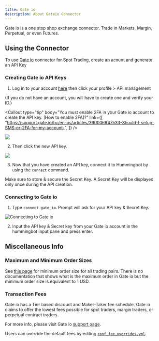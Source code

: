 ```yaml
---
title: Gate io
description: About Gateio Connector
---
```




Gate io is a one stop shop exchange connector. Trade in Markets, Margin, Perpetual, or even Futures.

## Using the Connector

To use [Gate io](https://www.gate.io/ref/4566709) connector for Spot Trading, create an acount and generate an API Key

### Creating Gate io API Keys

1. Log in to your account [here](https://www.gate.io/login) then click your profile > API management

(If you do not have an account, you will have to create one and verify your ID.)

<Callout
  type="tip"
  body="You must enable 2FA in your Gate io account to create the API key. [How to enable 2FA]?"
  link={[
    "https://support.gate.io/hc/en-us/articles/360006647533-Should-I-setup-SMS-or-2FA-for-my-account-",
  ]}
/>

![](/img/gateio-api.png)

2. Then click the new API key.

![](/img/gateio-account.png)

<Callout
  type="warning"
  body=" For API key permissions, we recommend using `trade` and `view` enabled API keys; enabling `transfer,` `or the equivalent is unnecessary `for current Hummingbot strategies."
/>

3. Now that you have created an API key, connect it to Hummingbot by using the `connect` command.

Make sure to store & secure the Secret Key. A Secret Key will be displayed only once during the API creation.

<Callout
  type="warning"
  body="If you lose your Secret Key, you can delete the API and create a new one. However, it will be impossible to reuse the same API."
/>

### Connecting to Gate io

1. Type `connect gate_io`. Prompt will ask for your API key & Secret Key.

![Connecting to Gate io](/img/gateio-connect.gif)

2.  Input the API key & Secret key from your Gate io account in the hummingbot input pane and press enter.

## Miscellaneous Info

### Maximum and Minimum Order Sizes

See [this page](https://support.gate.io/hc/en-us/articles/360000808414-What-is-minimum-order-size-) for minimum order size for all trading pairs.
There is no documentation that shows what is the maximum order in Gate io but the minimum order size is equivalent to 1 USD.

### Transaction Fees

Gate io has a Tier based discount and Maker-Taker fee schedule. Gate io claims to offer the lowest fees possible for spot traders, margin traders, or perpetual contract traders.

For more info, please visit Gate io [support page](https://support.gate.io/hc/en-us/articles/360022907633--Fees-Gate-io-charge-you-).

Users can override the default fees by editing [`conf_fee_overrides.yml`](/operation/override-fees/).
